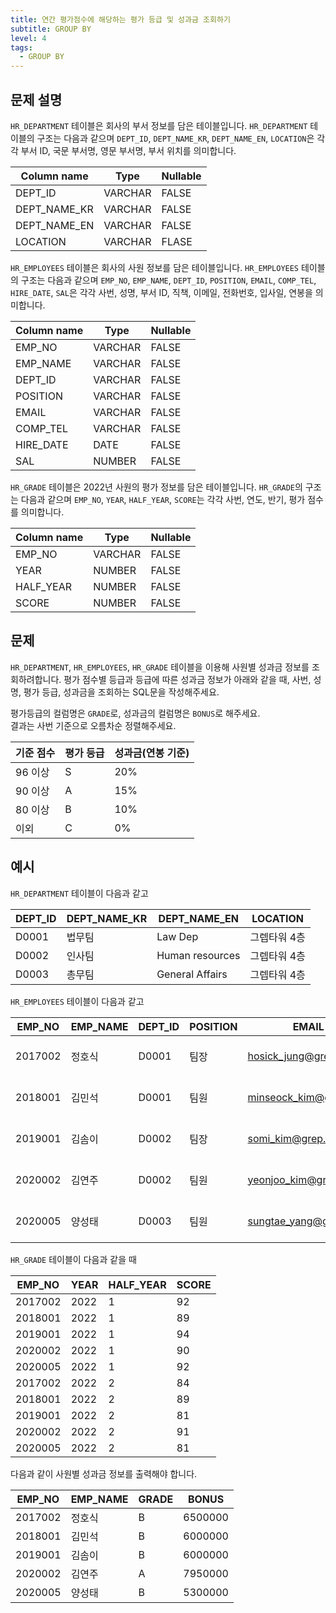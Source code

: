 ```yaml
---
title: 연간 평가점수에 해당하는 평가 등급 및 성과금 조회하기
subtitle: GROUP BY
level: 4
tags:
  - GROUP BY
---
```


## 문제 설명

`HR_DEPARTMENT` 테이블은 회사의 부서 정보를 담은 테이블입니다. `HR_DEPARTMENT` 테이블의 구조는 다음과 같으며 `DEPT_ID`, `DEPT_NAME_KR`, `DEPT_NAME_EN`, `LOCATION`은 각각 부서 ID, 국문 부서명, 영문 부서명, 부서 위치를 의미합니다.

| Column name  | Type    | Nullable |
| ------------ | ------- | -------- |
| DEPT_ID      | VARCHAR | FALSE    |
| DEPT_NAME_KR | VARCHAR | FALSE    |
| DEPT_NAME_EN | VARCHAR | FALSE    |
| LOCATION     | VARCHAR | FLASE    |

`HR_EMPLOYEES` 테이블은 회사의 사원 정보를 담은 테이블입니다. `HR_EMPLOYEES` 테이블의 구조는 다음과 같으며 `EMP_NO`, `EMP_NAME`, `DEPT_ID`, `POSITION`, `EMAIL`, `COMP_TEL`, `HIRE_DATE`, `SAL`은 각각 사번, 성명, 부서 ID, 직책, 이메일, 전화번호, 입사일, 연봉을 의미합니다.

| Column name | Type    | Nullable |
| ----------- | ------- | -------- |
| EMP_NO      | VARCHAR | FALSE    |
| EMP_NAME    | VARCHAR | FALSE    |
| DEPT_ID     | VARCHAR | FALSE    |
| POSITION    | VARCHAR | FALSE    |
| EMAIL       | VARCHAR | FALSE    |
| COMP_TEL    | VARCHAR | FALSE    |
| HIRE_DATE   | DATE    | FALSE    |
| SAL         | NUMBER  | FALSE    |

`HR_GRADE` 테이블은 2022년 사원의 평가 정보를 담은 테이블입니다. `HR_GRADE`의 구조는 다음과 같으며 `EMP_NO`, `YEAR`, `HALF_YEAR`, `SCORE`는 각각 사번, 연도, 반기, 평가 점수를 의미합니다.

| Column name | Type    | Nullable |
| ----------- | ------- | -------- |
| EMP_NO      | VARCHAR | FALSE    |
| YEAR        | NUMBER  | FALSE    |
| HALF_YEAR   | NUMBER  | FALSE    |
| SCORE       | NUMBER  | FALSE    |

## 문제

`HR_DEPARTMENT`, `HR_EMPLOYEES`, `HR_GRADE` 테이블을 이용해 사원별 성과금 정보를 조회하려합니다. 평가 점수별 등급과 등급에 따른 성과금 정보가 아래와 같을 때, 사번, 성명, 평가 등급, 성과금을 조회하는 SQL문을 작성해주세요.

평가등급의 컬럼명은 `GRADE`로, 성과금의 컬럼명은 `BONUS`로 해주세요.\
결과는 사번 기준으로 오름차순 정렬해주세요.

| 기준 점수 | 평가 등급 | 성과금(연봉 기준) |
| --------- | --------- | ----------------- |
| 96 이상   | S         | 20%               |
| 90 이상   | A         | 15%               |
| 80 이상   | B         | 10%               |
| 이외      | C         | 0%                |

## 예시

`HR_DEPARTMENT` 테이블이 다음과 같고

| DEPT_ID | DEPT_NAME_KR | DEPT_NAME_EN    | LOCATION     |
| ------- | ------------ | --------------- | ------------ |
| D0001   | 법무팀       | Law Dep         | 그렙타워 4층 |
| D0002   | 인사팀       | Human resources | 그렙타워 4층 |
| D0003   | 총무팀       | General Affairs | 그렙타워 4층 |

`HR_EMPLOYEES` 테이블이 다음과 같고

| EMP_NO  | EMP_NAME | DEPT_ID | POSITION | EMAIL                                                 | COMP_TEL      | HIRE_DATE  | SAL      |
| ------- | -------- | ------- | -------- | ----------------------------------------------------- | ------------- | ---------- | -------- |
| 2017002 | 정호식   | D0001   | 팀장     | [hosick_jung@grep.com](mailto:hosick_jung@grep.com)   | 031-8000-1101 | 2017-03-01 | 65000000 |
| 2018001 | 김민석   | D0001   | 팀원     | [minseock_kim@grep.com](mailto:minseock_kim@grep.com) | 031-8000-1102 | 2018-03-01 | 60000000 |
| 2019001 | 김솜이   | D0002   | 팀장     | [somi_kim@grep.com](mailto:somi_kim@grep.com)         | 031-8000-1106 | 2019-03-01 | 60000000 |
| 2020002 | 김연주   | D0002   | 팀원     | [yeonjoo_kim@grep.com](mailto:yeonjoo_kim@grep.com)   | 031-8000-1107 | 2020-03-01 | 53000000 |
| 2020005 | 양성태   | D0003   | 팀원     | [sungtae_yang@grep.com](mailto:sungtae_yang@grep.com) | 031-8000-1112 | 2020-03-01 | 53000000 |

`HR_GRADE` 테이블이 다음과 같을 때

| EMP_NO  | YEAR | HALF_YEAR | SCORE |
| ------- | ---- | --------- | ----- |
| 2017002 | 2022 | 1         | 92    |
| 2018001 | 2022 | 1         | 89    |
| 2019001 | 2022 | 1         | 94    |
| 2020002 | 2022 | 1         | 90    |
| 2020005 | 2022 | 1         | 92    |
| 2017002 | 2022 | 2         | 84    |
| 2018001 | 2022 | 2         | 89    |
| 2019001 | 2022 | 2         | 81    |
| 2020002 | 2022 | 2         | 91    |
| 2020005 | 2022 | 2         | 81    |

다음과 같이 사원별 성과금 정보를 출력해야 합니다.

| EMP_NO  | EMP_NAME | GRADE | BONUS   |
| ------- | -------- | ----- | ------- |
| 2017002 | 정호식   | B     | 6500000 |
| 2018001 | 김민석   | B     | 6000000 |
| 2019001 | 김솜이   | B     | 6000000 |
| 2020002 | 김연주   | A     | 7950000 |
| 2020005 | 양성태   | B     | 5300000 |
